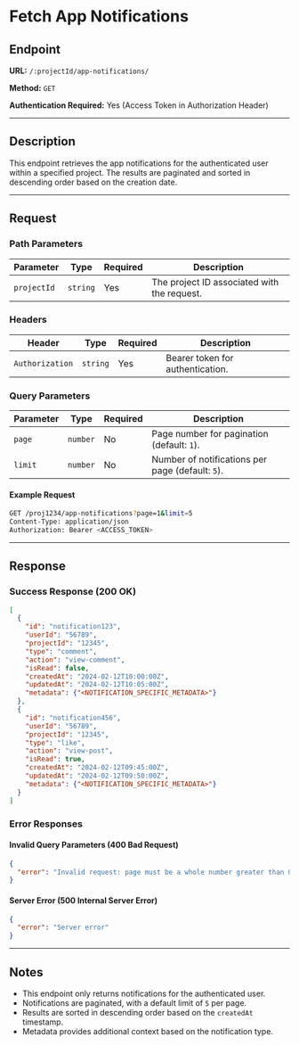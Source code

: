 # Fetch App Notifications

## Endpoint

**URL:** `/:projectId/app-notifications/`

**Method:** `GET`

**Authentication Required:** Yes (Access Token in Authorization Header)

---

## Description

This endpoint retrieves the app notifications for the authenticated user within a specified project. The results are paginated and sorted in descending order based on the creation date.

---

## Request

### Path Parameters

| Parameter   | Type     | Required | Description                                 |
| ----------- | -------- | -------- | ------------------------------------------- |
| `projectId` | `string` | Yes      | The project ID associated with the request. |

### Headers

| Header          | Type     | Required | Description                      |
| --------------- | -------- | -------- | -------------------------------- |
| `Authorization` | `string` | Yes      | Bearer token for authentication. |

### Query Parameters

| Parameter | Type     | Required | Description                                      |
| --------- | -------- | -------- | ------------------------------------------------ |
| `page`    | `number` | No       | Page number for pagination (default: `1`).       |
| `limit`   | `number` | No       | Number of notifications per page (default: `5`). |

#### Example Request

```sh
GET /proj1234/app-notifications?page=1&limit=5
Content-Type: application/json
Authorization: Bearer <ACCESS_TOKEN>
```

---

## Response

### Success Response (200 OK)

```json
[
  {
    "id": "notification123",
    "userId": "56789",
    "projectId": "12345",
    "type": "comment",
    "action": "view-comment",
    "isRead": false,
    "createdAt": "2024-02-12T10:00:00Z",
    "updatedAt": "2024-02-12T10:05:00Z",
    "metadata": {"<NOTIFICATION_SPECIFIC_METADATA>"}
  },
  {
    "id": "notification456",
    "userId": "56789",
    "projectId": "12345",
    "type": "like",
    "action": "view-post",
    "isRead": true,
    "createdAt": "2024-02-12T09:45:00Z",
    "updatedAt": "2024-02-12T09:50:00Z",
    "metadata": {"<NOTIFICATION_SPECIFIC_METADATA>"}
  }
]
```

### Error Responses

#### Invalid Query Parameters (400 Bad Request)

```json
{
  "error": "Invalid request: page must be a whole number greater than 0"
}
```

#### Server Error (500 Internal Server Error)

```json
{
  "error": "Server error"
}
```

---

## Notes

- This endpoint only returns notifications for the authenticated user.
- Notifications are paginated, with a default limit of `5` per page.
- Results are sorted in descending order based on the `createdAt` timestamp.
- Metadata provides additional context based on the notification type.
